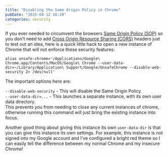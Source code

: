 ```yaml
---
title: "Disabling the Same Origin Policy in Chrome"
pubDate: "2015-04-12 16:20"
categories: security
---
```


If you ever needed to circumvent the browsers
[Same Origin Policy (SOP)](https://en.wikipedia.org/wiki/Same-origin_policy)
so you don't need to add
[Cross Origin Resource Sharing (CORS)](https://en.wikipedia.org/wiki/Cross-origin_resource_sharing)
headers just to test out an idea, here is a quick little hack to open a new
instance of Chrome that will not enforce these security features:

```
alias unsafe-chrome='/Applications/Google\ Chrome.app/Contents/MacOS/Google\ Chrome --user-data-dir=~/Library/Application\ Support/Google/UnsafeChrome --disable-web-security 2> /dev/null'
```

The important options here are:

`--disable-web-security` - This will disable the Same Origin Policy  
`--user-data-dir=...` - This launches a separate instance, with its own user data
directory.  
This prevents you from needing to close any current instances of chrome,
otherwise running this command will just bring the existing instance into focus.

Another good thing about giving this instance its own `user-data-dir` is that
you can give this instance its own settings. For example, this instance is not
signed into my Google account and I've configured a bright red theme so I can
easily tell the difference between my normal Chrome and my insecure Chrome!
